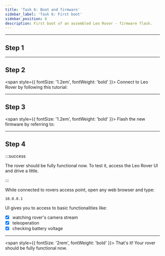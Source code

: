 ```yaml
---
title: 'Task 6: Boot and firmware'
sidebar_label: 'Task 6: First boot'
sidebar_position: 6
description: First boot of an assembled Leo Rover - firmware flash.
---
```


---

## Step 1

<ImageZoom
  loading="eager"
  src="/img/robots/leo/manuals/boot-and-firmware/boot-and-firmware-1.webp"
  width="1200"
  height="802"
/>

---

## Step 2

<span style={{ fontSize: '1.2em', fontWeight: 'bold' }}>
  Connect to Leo Rover by following this tutorial:
</span>

<LinkButton docId="leo-rover/guides/connect-to-rover-ap" />

---

## Step 3
<span style={{ fontSize: '1.2em', fontWeight: 'bold' }}>
  Flash the new firmware by referring to:
</span>

<LinkButton docId="leo-rover/guides/firmware-update" />


---

## Step 4

:::success

The rover should be fully functional now. To test it, access the Leo Rover UI
and drive a little.

:::

<ImageZoom
  src="/img/robots/leo/getting-started/leo-ui.webp"
  width="1888"
  height="1080"
/>

While connected to rovers access point, open any web browser and type:

```
10.0.0.1
```

UI gives you to access to basic functionalities like:

- [x] watching rover's camera stream
- [x] teleoperation
- [x] checking battery voltage

---

<span style={{ fontSize: '2rem', fontWeight: 'bold' }}>
  That's it! Your rover should be fully functional now.
</span>
